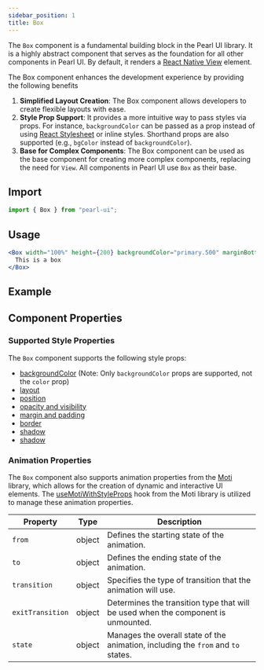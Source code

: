 ```yaml
---
sidebar_position: 1
title: Box
---
```



<div style={{ display: "flex" }}>
  <SourceButton
    label="Source"
    href="https://github.com/agrawal-rohit/pearl-ui/blob/main/src/components/atoms/box/box.tsx"
  />
</div>

The `Box` component is a fundamental building block in the Pearl UI library. It is a highly abstract component that serves as the foundation for all other components in Pearl UI. By default, it renders a [React Native View](https://reactnative.dev/docs/view) element.

The Box component enhances the development experience by providing the following benefits

1. **Simplified Layout Creation**: The Box component allows developers to create flexible layouts with ease.
2. **Style Prop Support**: It provides a more intuitive way to pass styles via props. For instance, `backgroundColor` can be passed as a prop instead of using [React Stylesheet](https://reactjs.org/docs/faq-styling.html) or inline styles. Shorthand props are also supported (e.g., `bgColor` instead of `backgroundColor`).
3. **Base for Complex Components**: The Box component can be used as the base component for creating more complex components, replacing the need for `View`. All components in Pearl UI use `Box` as their base.

## Import

```jsx
import { Box } from "pearl-ui";
```

## Usage

```jsx
<Box width="100%" height={200} backgroundColor="primary.500" marginBottom="2">
  This is a box
</Box>
```

## Example


<Snack snackId="@agrawal-rohit/box" />

## Component Properties

### Supported Style Properties

The `Box` component supports the following style props:

- [backgroundColor](../../core-features/style-props#color-and-background-color) (Note: Only `backgroundColor` props are supported, not the `color` prop)
- [layout](../../core-features/style-props#layout)
- [position](../../core-features/style-props#position)
- [opacity and visibility](../../core-features/style-props#opacity-and-visibility)
- [margin and padding](../../core-features/style-props#margin-and-padding)
- [border](../../core-features/style-props#border)
- [shadow](../../core-features/style-props#shadow)
- [shadow](../../core-features/style-props#shadow)

### Animation Properties

The `Box` component also supports animation properties from the [Moti](https://moti.fyi/) library, which allows for the creation of dynamic and interactive UI elements. The [useMotiWithStyleProps](../../hooks/useMotiWithStyleProps) hook from the Moti library is utilized to manage these animation properties.

| Property         | Type          | Description                                                                       |
| ---------------- | ------------- | --------------------------------------------------------------------------------- |
| `from`           | <t>object</t> | Defines the starting state of the animation.                                      |
| `to`             | <t>object</t> | Defines the ending state of the animation.                                        |
| `transition`     | <t>object</t> | Specifies the type of transition that the animation will use.                     |
| `exitTransition` | <t>object</t> | Determines the transition type that will be used when the component is unmounted. |
| `state`          | <t>object</t> | Manages the overall state of the animation, including the `from` and `to` states. |
